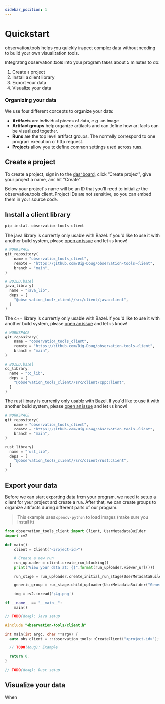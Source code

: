 ```yaml
---
sidebar_position: 1
---
```



# Quickstart

observation.tools helps you quickly inspect complex data without needing to build your own visualization tools.

Integrating observation.tools into your program takes about 5 minutes to do:

1. Create a project
2. Install a client library
3. Export your data
5. Visualize your data

### Organizing your data

We use four different concepts to organize your data:

- **Artifacts** are individual pieces of data, e.g. an image
- **Artifact groups** help organize artifacts and can define how artifacts can be visualized together.
- **Runs** are the top level artifact groups. The normally correspond to one program execution or http request.
- **Projects** allow you to define common settings used across runs.

## Create a project

To create a project, sign in to the [dashboard](https://app.observation.tools/), click "Create project", give your
project a name, and hit "Create".

Below your project's name will be an ID that you'll need to initialize the observation.tools client. Project IDs
are not sensitive, so you can embed them in your source code. 

## Install a client library


<Tabs groupId="code">
<TabItem value="py" label="Python">

```py
pip install observation-tools-client
```

</TabItem>
<TabItem value="java" label="Java">

The java library is currently only usable with Bazel. If you'd like to use it with another build system, please [open an issue](https://github.com/Dig-Doug/observation-tools/issues/new) and let us know!

```py
# WORKSPACE
git_repository(
    name = "observation_tools_client",
    remote = "https://github.com/Dig-Doug/observation-tools-client",
    branch = "main",
)
```

```py
# BUILD.bazel
java_library(
  name = "java_lib",
  deps = [
    "@observation_tools_client//src/client/java:client",
  ]
)
```

</TabItem>
<TabItem value="cpp" label="C++">

The c++ library is currently only usable with Bazel. If you'd like to use it with another build system, please [open an issue](https://github.com/Dig-Doug/observation-tools/issues/new) and let us know!

```py
# WORKSPACE
git_repository(
    name = "observation_tools_client",
    remote = "https://github.com/Dig-Doug/observation-tools-client",
    branch = "main",
)
```

```py
# BUILD.bazel
cc_library(
  name = "cc_lib",
  deps = [
    "@observation_tools_client//src/client/cpp:client",
  ]
)
```


</TabItem>
<TabItem value="rust" label="Rust">

The rust library is currently only usable with Bazel. If you'd like to use it with another build system, please [open an issue](https://github.com/Dig-Doug/observation-tools/issues/new) and let us know!

```py
# WORKSPACE
git_repository(
    name = "observation_tools_client",
    remote = "https://github.com/Dig-Doug/observation-tools-client",
    branch = "main",
)
```

```py
rust_library(
  name = "rust_lib",
  deps = [
    "@observation_tools_client//src/client/rust:client",
  ]
)
```

</TabItem>
</Tabs>

## Export your data

Before we can start exporting data from your program, we need to setup a client for your project and create a run. After
that, we can create groups to organize artifacts during different parts of our program.

<Tabs groupId="code">
<TabItem value="py" label="Python">

> This example uses `opencv-python` to load images (make sure you install it)

```py
from observation_tools_client import Client, UserMetadataBuilder
import cv2

def main():
    client = Client("<project-id>")

    # Create a new run
    run_uploader = client.create_run_blocking()
    print("View your data at: {}".format(run_uploader.viewer_url()))

    run_stage = run_uploader.create_initial_run_stage(UserMetadataBuilder("Run stage"))

    generic_group = run_stage.child_uploader(UserMetadataBuilder("Generic group"))

    img = cv2.imread('g4g.png')

if __name__ == "__main__":
    main()
```

</TabItem>
<TabItem value="java" label="Java">

```java
// TODO(doug): Java setup
```

</TabItem>
<TabItem value="cpp" label="C++">

```c
#include "observation-tools/client.h"

int main(int argc, char **argv) {
  auto obs_client = ::observation_tools::CreateClient("<project-id>");

  // TODO(doug): Example

  return 0;
}
```

</TabItem>
<TabItem value="rust" label="Rust">

```rust
// TODO(doug): Rust setup
```

</TabItem>
</Tabs>

## Visualize your data

When
